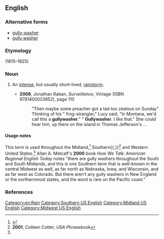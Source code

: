 ==English==

===Alternative forms===
* [[gully-washer]]
* [[gully washer]]

===Etymology===
{{compound|gully|washer|lang=en}} (1815–1825)

===Noun===
{{en-noun}}

# {{label|en|US|informal}} An [[intense]], but usually short-lived, [[rainstorm]].
#* '''2008''', Jonathan Raban, ''Surveillance'', Vintage (ISBN 9781400033652), page 110
#*: &quot;Then maybe some preacher got a tad too zealous on Sunday&quot; Thinking of his &quot; frog-strangler,&quot; Lucy said, &quot;In Montana, we&#39;d call this a '''gullywasher'''.&quot; &quot; '''Gullywasher'''. I like that.&quot; She could hear him, up there on the island in Thomas  Jefferson&#39;s&nbsp;...
{{USRegionDisputed}}

====Usage notes====
This term is used throughout the Midland,<ref name="Dict.com">{{R:Dictionary.com}}</ref> Southern{{,}}<ref>'''2001''', Colleen Cotter, ''USA Phrasebook''</ref> and Western United States.<ref name="Dict.com"></ref> Allan A. Metcalf's '''2000''' book ''How We Talk: American Regional English Today'' notes "there are gully washers throughout the South and South Midlands, and this is one Southern term that is well-known in the central Midwest as well, as far north as Nebraska, Iowa, and Wisconsin, and as far west as Colorado. But there aren't any gully washers in New England or the northernmost states, and the word is rare on the Pacific coast."

===References===
<references/>

[[Category:en:Rain]]
[[Category:Southern US English]]
[[Category:Midland US English]]
[[Category:Midwest US English]]